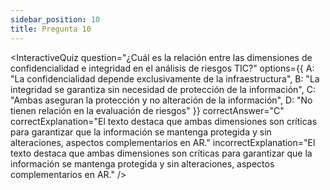 ```yaml
---
sidebar_position: 10
title: Pregunta 10
---
```


<InteractiveQuiz 
  question="¿Cuál es la relación entre las dimensiones de confidencialidad e integridad en el análisis de riesgos TIC?"
  options={{
    A: "La confidencialidad depende exclusivamente de la infraestructura",
    B: "La integridad se garantiza sin necesidad de protección de la información",
    C: "Ambas aseguran la protección y no alteración de la información",
    D: "No tienen relación en la evaluación de riesgos"
  }}
  correctAnswer="C"
  correctExplanation="El texto destaca que ambas dimensiones son críticas para garantizar que la información se mantenga protegida y sin alteraciones, aspectos complementarios en AR."
  incorrectExplanation="El texto destaca que ambas dimensiones son críticas para garantizar que la información se mantenga protegida y sin alteraciones, aspectos complementarios en AR."
/>
